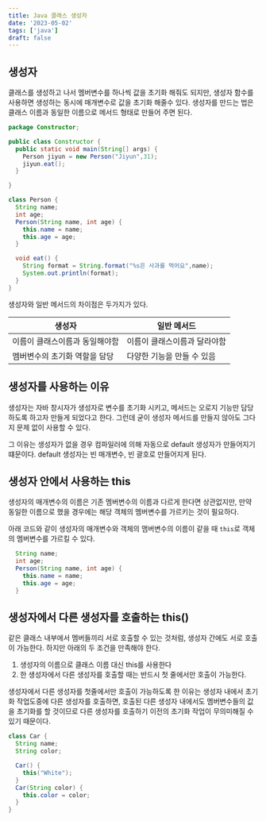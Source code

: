 ```yaml
---
title: Java 클래스 생성자
date: '2023-05-02'
tags: ['java']
draft: false
---
```


## 생성자

클래스를 생성하고 나서 멤버변수를 하나씩 값을 초기화 해줘도 되지만, 생성자 함수를 사용하면 생성하는 동시에 매개변수로 값을 초기화 해줄수 있다. 생성자를 만드는 법은 클래스 이름과 동일한 이름으로 메서드 형태로 만들어 주면 된다.

```java
package Constructor;

public class Constructor {
  public static void main(String[] args) {
    Person jiyun = new Person("Jiyun",31);
    jiyun.eat();
  }

}

class Person {
  String name;
  int age;
  Person(String name, int age) {
    this.name = name;
    this.age = age;
  }

  void eat() {
    String format = String.format("%s은 사과를 먹어요",name);
    System.out.println(format);
  }
}

```

생성자와 일반 메서드의 차이점은 두가지가 있다.

| 생성자                         | 일반 메서드                  |
| ------------------------------ | ---------------------------- |
| 이름이 클래스이름과 동일해야함 | 이름이 클래스이름과 달라야함 |
| 멤버변수의 초기화 역할을 담당  | 다양한 기능을 만들 수 있음   |

## 생성자를 사용하는 이유

생성자는 자바 창시자가 생성자로 변수를 초기화 시키고, 메서드는 오로지 기능만 담당하도록 하고자 만들게 되었다고 한다. 그런데 굳이 생성자 메서드를 만들지 않아도 그다지 문제 없이 사용할 수 있다.

그 이유는 생성자가 없을 경우 컴파일러에 의해 자동으로 default 생성자가 만들어지기 떄문이다. default 생성자는 빈 매개변수, 빈 괄호로 만들어지게 된다.

## 생성자 안에서 사용하는 this

생성자의 매개변수의 이름은 기존 멤버변수의 이름과 다르게 한다면 상관없지만, 만약 동일한 이름으로 했을 경우에는 해당 객체의 멤버변수를 가르키는 것이 필요하다.

아래 코드와 같이 생성자의 매개변수와 객체의 맴버변수의 이름이 같을 때 `this`로 객체의 멤버변수를 가르킬 수 있다.

```java
  String name;
  int age;
  Person(String name, int age) {
    this.name = name;
    this.age = age;
  }
```

## 생성자에서 다른 생성자를 호출하는 this()

같은 클래스 내부에서 멤버들끼리 서로 호출할 수 있는 것처럼, 생성자 간에도 서로 호출이 가능한다.
하지만 아래의 두 조건을 만족해야 한다.

1. 생성자의 이름으로 클래스 이름 대신 this를 사용한다
2. 한 생성자에서 다른 생성자를 호출할 때는 반드시 첫 줄에서만 호출이 가능한다.

생성자에서 다른 생성자를 첫줄에서만 호출이 가능하도록 한 이유는 생성자 내에서 초기화 작업도중에 다른 생성자를 호출하면, 호출된 다른 생성자 내에서도 멤버변수들의 값을 초기화를 할 것이므로 다른 생성자를 호출하기 이전의 초기화 작업이 무의미해질 수 있기 때문이다.

```java
class Car {
  String name;
  String color;

  Car() {
    this("White");
  }
  Car(String color) {
    this.color = color;
  }
}
```
